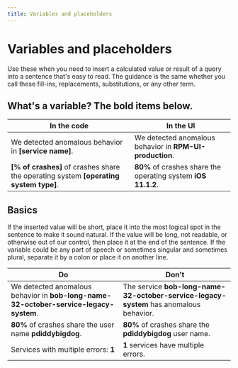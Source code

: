 ```yaml
---
title: Variables and placeholders
---
```


# Variables and placeholders

Use these when you need to insert a calculated value or result of a query into a sentence that's easy to read. The guidance is the same whether you call these fill-ins, replacements, substitutions, or any other term.

## What's a variable? The bold items below.

| In the code                                                                           | In the UI                                                     |
| ------------------------------------------------------------------------------------- | ------------------------------------------------------------- |
| We detected anomalous behavior in **[service name]**.                                 | We detected anomalous behavior in **RPM-UI-production**.      |
| **[% of crashes]** of crashes share the operating system **[operating system type]**. | **80%** of crashes share the operating system **iOS 11.1.2**. |

## Basics

If the inserted value will be short, place it into the most logical spot in the sentence to make it sound natural.
If the value will be long, not readable, or otherwise out of our control, then place it at the end of the sentence.
If the variable could be any part of speech or sometimes singular and sometimes plural, separate it by a colon or place it on another line.

| Do                                                                                    | Don't                                                                                  |
| ------------------------------------------------------------------------------------- | -------------------------------------------------------------------------------------- |
| We detected anomalous behavior in **bob-long-name-32-october-service-legacy-system**. | The service **bob-long-name-32-october-service-legacy-system** has anomalous behavior. |
| **80%** of crashes share the user name **pdiddybigdog**.                              | **80%** of crashes share the **pdiddybigdog** user name.                               |
| Services with multiple errors: **1**                                                  | **1** services have multiple errors.                                                   |
